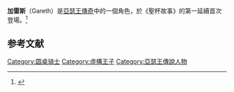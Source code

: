 {{Expand language|1=en|time=2021-03-25T08:15:08+00:00}}
{{Infobox character|series=[[中世紀大不列顛素材|中世紀大不列顛素材]][[亞瑟王傳奇|亞瑟王傳奇]]|image=File:Sir Gareth of Orkney.png|caption=[[霍華德·皮爾（Howard_Pyle）|霍華德·皮爾（Howard Pyle）]]的著作 ''[[The_Story_of_Sir_Launcelot_and_His_Companions|The Story of Sir Launcelot and His Companions]]'' (1907)|first=''[[《聖杯故事》|《聖杯故事》]]''的第一延續|family={{Plainlist|
* [[洛特王|洛特王]], [[摩高斯|摩高斯]]
* [[阿格文|阿格文]], [[加賀雷斯|加賀雷斯]], [[高文|高文]], [[莫德雷德|莫德雷德]]
* [[亞瑟王家人|亞瑟王家人]]
}}|spouse=[[Lynette_and_Lyonesse|Lyonesse]]}}

'''加雷斯'''（Gareth）是[[亞瑟王傳奇|亞瑟王傳奇]]中的一個角色，於《聖杯故事》的第一延續首次登場。<ref>{{Cite book|url=https://books.google.com/books?id=8Ob4EdHr8vkC&pg=RA1-PA52|title=The Openess of Myth: The Arthurian Tradition in the Middle Ages and Today|last=Dentzien|first=Nicole|date=2004|publisher=Königshausen & Neumann|isbn=9783826028113|language=en|access-date=2021-03-26|archive-date=2021-11-15|archive-url=https://web.archive.org/web/20211115103447/https://books.google.com/books?id=8Ob4EdHr8vkC&pg=RA1-PA52}}</ref>

==参考文献==
{{reflist}}

{{亚瑟王传说}}

[[Category:圆桌骑士|Category:圆桌骑士]]
[[Category:虛構王子|Category:虛構王子]]
[[Category:亞瑟王傳說人物|Category:亞瑟王傳說人物]]
{{stub}}